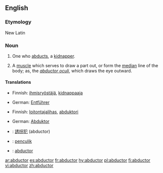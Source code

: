 ==English==

===Etymology===
New Latin

===Noun===
{{en-noun}}

# One who [[abduct|abducts]], a [[kidnapper]].
# {{anatomy}} A [[muscle]] which serves to draw a part out, or form the [[median]] line of the body; as, the ''[[abductor oculi]]'', which draws the eye outward.

====Translations====
{{trans-top|kidnapper}}
*Finnish: [[ihmisryöstäjä]], [[kidnappaaja]]
{{trans-mid}}
*German: [[Entführer]] {{m}}
{{trans-bottom}}

{{trans-top|muscle}}
*Finnish: [[loitontajalihas]], [[abduktori]]
{{trans-mid}}
*German: [[Abduktor]] {{m}}
{{trans-bottom}}

{{checktrans-top}}
*{{ttbc|Japanese}}: [[誘拐犯]] (abductor)
*{{ttbc|Malay}}: [[penculik]]
*{{ttbc|Portuguese}}: [[abductor]]
{{trans-bottom}}

[[ar:abductor]]
[[es:abductor]]
[[fr:abductor]]
[[hy:abductor]]
[[pl:abductor]]
[[fi:abductor]]
[[vi:abductor]]
[[zh:abductor]]